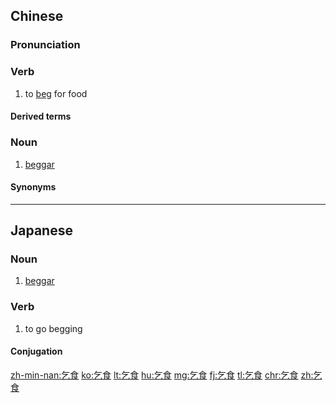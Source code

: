 ==Chinese==
{{zh-forms}}

===Pronunciation===
{{zh-pron
|m=qǐshí
|c=hat1 sik6
|h=pfs=khiet-sṳ̍t/n:khié-sṳ̍t
|md=ké̤ṳk-siăh*siĕh
|mn=qz,tw,xm,zz:khit-chia̍h
|mn-t=keg4 ziah8
|cat=v,n
}}

===Verb===
{{zh-verb}}

# to [[beg]] for food

====Derived terms====
{{zh-der|乞食飯牛}}

===Noun===
{{zh-noun}}

# {{lb|zh|dialectal|_|Hakka|Min}} [[beggar]]

====Synonyms====
{{zh-dial|乞丐}}

----

==Japanese==
{{ja-kanjitab|こ|じき}}

===Noun===
{{ja-noun|こじき}}

# [[beggar]]

===Verb===
{{ja-verb-suru|こじき}}

# to go begging

====Conjugation====
{{ja-suru|こじき}}

[[zh-min-nan:乞食]]
[[ko:乞食]]
[[lt:乞食]]
[[hu:乞食]]
[[mg:乞食]]
[[fj:乞食]]
[[tl:乞食]]
[[chr:乞食]]
[[zh:乞食]]